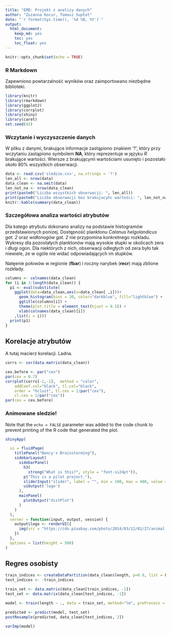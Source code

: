 ```yaml
---
title: "EMD: Projekt z analizy danych"
author: "Zuzanna Kocur, Tomasz Supłat"
date: "`r format(Sys.time(), '%d %B, %Y')`"
output: 
  html_document: 
    keep_md: yes
    toc: yes
    toc_float: yes
---
```


```r
knitr::opts_chunk$set(echo = TRUE)
```

###  R Markdown

Zapewniono powtarzalność wyników oraz zaimportowano niezbędne biblioteki.

```r
library(knitr)
library(rmarkdown)
library(ggplot2)
library(corrplot)
library(shiny)
library(caret)
set.seed(42)

```
### Wczytanie i wyczyszczenie danych

W pliku z danymi, brakujące informacje zastąpiono znakiem '?', który przy wczytaniu zastąpiono symbolem **NA**, który reprezentuje w języku *R* brakujące wartości. Wiersze z brakującymi wartościami usunięto i pozostało około 80% wszystkich obserwacji.

```r
data <- read.csv('sledzie.csv', na.strings = '?')
len_all <- nrow(data)
data_clean <- na.omit(data)
len_not_na <- nrow(data_clean)
print(paste0("Liczba wszystkich obserwacji: ", len_all))
print(paste0("Liczba obserwacji bez brakujacyhc wartości: ", len_not_na))
knitr::kable(summary(data_clean))
```

### Szczegółowa analiza wartości atrybutów

Dla katego atrybutu dokonano analizy na podstawie histogramów przedstawionych ponizej. Dostępność planktonu *Calanus helgolandicus gat. 2* oraz *widłonogów gat. 2* nie przypomina konkretnego rozkladu. Wykresy dla pozostałych planktonów mają wysokie słupki w okolicach zera i długi ogon. Dla niektórych z nich, obserwacji odległych od zera było tak niewiele, ze w ogóle nie widać odpowiadających im słupków.

Natęenie połowów w regionie (**fbar**) i roczny narybek (**recr**) mają zblione rozkłady. 

```r
columns <- colnames(data_clean)
for (i in 3:length(data_clean)) {
  p1 <- eval(substitute(
    ggplot(data=data_clean,aes(x=data_clean[ ,i]))+ 
      geom_histogram(bins = 30, color="darkblue", fill="lightblue") + 
      ggtitle(columns[i]) + 
      theme(plot.title = element_text(hjust = 0.5)) +
      xlab(colnames(data_clean)[i])
    ,list(i = i)))
  print(p1)
}
```

## Korelacje atrybutów
A tutaj macierz korelacji. Ladna.

```r
corrs <- cor(data.matrix(data_clean))

cex.before <- par("cex")
par(cex = 0.7)
corrplot(corrs[-1,-1],  method = "color",
    addCoef.col="black", tl.col="black",
    order = "hclust", tl.cex = 1/par("cex"),
    cl.cex = 1/par("cex"))
par(cex = cex.before)
```

###  Animowane sledzie!
Note that the `echo = FALSE` parameter was added to the code chunk to prevent printing of the R code that generated the plot.

```r
shinyApp(

  ui = fluidPage(
    titlePanel("Nancy's Brainstorming"),
    sidebarLayout(    
      sidebarPanel(
        h3(
          strong("What is this?", style = "font-si24pt")),
        p("This is a pilot project."),
        sliderInput("slider", label = "", min = 100, max = 400, value = 250),
        uiOutput('logo')
      ),
      mainPanel(
        plotOutput("distPlot")
      ) 
    )
  ),
  server = function(input, output, session) {
    output$logo <- renderUI({
      img(src = "https://cdn.pixabay.com/photo/2014/03/12/01/27/animal-pet-285797_1280.png", width = as.integer(input$slider))
    })
  },
  options = list(height = 500)
)
```

## Regres osobisty

``` r
train_indices <- createDataPartition(data_clean$length, p=0.9, list = FALSE, times=1)
test_indices <- -train_indices

train_set <- data.matrix(data_clean[train_indices, -1])
test_set <- data.matrix(data_clean[test_indices, -1])

model <- train(length ~ ., data = train_set, method="lm", preProcess = c('scale', 'center'))
```

```r
predicted <- predict(model, test_set)
postResample(predicted, data_clean[test_indices, 2])
```

```r
varImp(model)
```